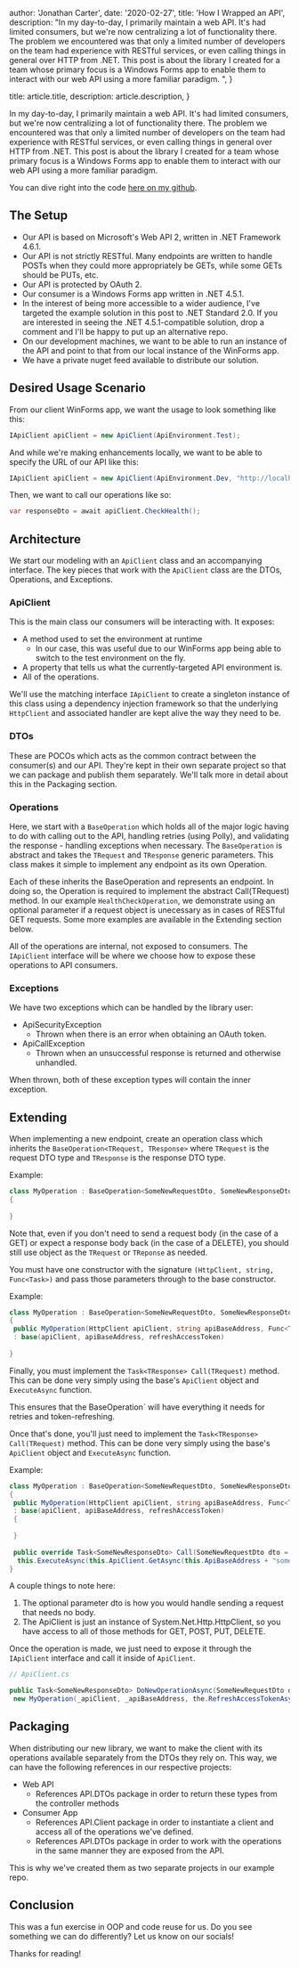 
 author: 'Jonathan Carter',
 date: '2020-02-27',
 title: 'How I Wrapped an API',
 description:
 "In my day-to-day, I primarily maintain a web API. It&apos;s had limited consumers, but we&apos;re now centralizing a lot of functionality there. The problem we encountered was that only a limited number of developers on the team had experience with RESTful services, or even calling things in general over HTTP from .NET. This post is about the library I created for a team whose primary focus is a Windows Forms app to enable them to interact with our web API using a more familiar paradigm. ",
}

 title: article.title,
 description: article.description,
}


In my day-to-day, I primarily maintain a web API. It&apos;s had limited consumers, but we&apos;re now centralizing a lot of functionality there. The problem we encountered was that only a limited number of developers on the team had experience with RESTful services, or even calling things in general over HTTP from .NET. This post is about the library I created for a team whose primary focus is a Windows Forms app to enable them to interact with our web API using a more familiar paradigm. 

You can dive right into the code [here on my github](https://github.com/PlacidBits/wrapping-api).

## The Setup

- Our API is based on Microsoft&apos;s Web API 2, written in .NET Framework 4.6.1. 
- Our API is not strictly RESTful. Many endpoints are written to handle POSTs when they could more appropriately be GETs, while some GETs should be PUTs, etc. 
- Our API is protected by OAuth 2. 
- Our consumer is a Windows Forms app written in .NET 4.5.1. 
- In the interest of being more accessible to a wider audience, I&apos;ve targeted the example solution in this post to .NET Standard 2.0. If you are interested in seeing the .NET 4.5.1-compatible solution, drop a comment and I&apos;ll be happy to put up an alternative repo. 
- On our development machines, we want to be able to run an instance of the API and point to that from our local instance of the WinForms app. 
- We have a private nuget feed available to distribute our solution.

## Desired Usage Scenario

From our client WinForms app, we want the usage to look something like this:

``` csharp
IApiClient apiClient = new ApiClient(ApiEnvironment.Test);
```

And while we&apos;re making enhancements locally, we want to be able to specify the URL of our API like this:

``` csharp
IApiClient apiClient = new ApiClient(ApiEnvironment.Dev, "http://localhost:5000/");
```

Then, we want to call our operations like so:

``` csharp
var responseDto = await apiClient.CheckHealth();
```

## Architecture

We start our modeling with an `ApiClient` class and an accompanying interface. The key pieces that work with the `ApiClient` class are the DTOs, Operations, and Exceptions. 

### ApiClient

This is the main class our consumers will be interacting with. It exposes:

- A method used to set the environment at runtime
  - In our case, this was useful due to our WinForms app being able to switch to the test environment on the fly.
- A property that tells us what the currently-targeted API environment is.
- All of the operations.

We&apos;ll use the matching interface `IApiClient` to create a singleton instance of this class using a dependency injection framework so that the underlying `HttpClient` and 
associated handler are kept alive the way they need to be.

### DTOs

These are POCOs which acts as the common contract between the consumer(s) and our API. They&apos;re kept in their own separate project so that we can package and publish them 
separately. We&apos;ll talk more in detail about this in the Packaging section.

### Operations

Here, we start with a `BaseOperation` which holds all of the major logic having to do with calling out to the API, handling retries (using Polly), and validating the response - handling 
exceptions when necessary. The `BaseOperation` is abstract and takes the `TRequest` and `TResponse` generic parameters. This class makes it simple to implement any endpoint as its own Operation.

Each of these inherits the BaseOperation and represents an endpoint. In doing so, the Operation is required to implement the abstract Call(TRequest) method. In our example 
`HealthCheckOperation`, we demonstrate using an optional parameter if a request object is unecessary as in cases of RESTful GET requests. Some more examples are available in the Extending section below.

All of the operations are internal, not exposed to consumers. The `IApiClient` interface will be where we choose how to expose these operations to API consumers.

### Exceptions

We have two exceptions which can be handled by the library user:
- ApiSecurityException
  - Thrown when there is an error when obtaining an OAuth token.
- ApiCallException
  - Thrown when an unsuccessful response is returned and otherwise unhandled.

When thrown, both of these exception types will contain the inner exception.

## Extending

When implementing a new endpoint, create an operation class which inherits the `BaseOperation<TRequest, TResponse>` where `TRequest` is the request DTO type and `TResponse` is the response DTO type. 

Example:

``` csharp
class MyOperation : BaseOperation<SomeNewRequestDto, SomeNewResponseDto>
{
 
}
```

Note that, even if you don&apos;t need to send a request body (in the case of a GET) or expect a response body back (in the case of a DELETE), you should still use object as the `TRequest` or `TReponse` as needed. 

You must have one constructor with the signature `(HttpClient, string, Func<Task>)` and pass those parameters through to the base constructor.

Example:

``` csharp
class MyOperation : BaseOperation<SomeNewRequestDto, SomeNewResponseDto>
{
 public MyOperation(HttpClient apiClient, string apiBaseAddress, Func<Task> refreshAccessToken)
 : base(apiClient, apiBaseAddress, refreshAccessToken)
 
}
```

Finally, you must implement the `Task<TResponse> Call(TRequest)` method. This can be done very simply using the base&apos;s `ApiClient` object and `ExecuteAsync` function.

This ensures that the   BaseOperation` will have everything it needs for retries and token-refreshing. 

Once that&apos;s done, you&apos;ll just need to implement the `Task<TResponse> Call(TRequest)` method. This can be done very simply using the base&apos;s `ApiClient` object and `ExecuteAsync` function. 

Example:

``` csharp
class MyOperation : BaseOperation<SomeNewRequestDto, SomeNewResponseDto>
{
 public MyOperation(HttpClient apiClient, string apiBaseAddress, Func<Task> refreshAccessToken)
 : base(apiClient, apiBaseAddress, refreshAccessToken)
 {
 
 }
 
 public override Task<SomeNewResponseDto> Call(SomeNewRequestDto dto = null) => 
  this.ExecuteAsync(this.ApiClient.GetAsync(this.ApiBaseAddress + "some/endpoint"));
}
```

A couple things to note here:

1. The optional parameter dto is how you would handle sending a request that needs no body.
2. The ApiClient is just an instance of System.Net.Http.HttpClient, so you have access to all of those methods for GET, POST, PUT, DELETE. 

Once the operation is made, we just need to expose it through the `IApiClient` interface and call it inside of `ApiClient`. 

``` csharp
// ApiClient.cs

public Task<SomeNewResponseDto> DoNewOperationAsync(SomeNewRequestDto dto) =>
 new MyOperation(_apiClient, _apiBaseAddress, the.RefreshAccessTokenAsync).Call(dto);
```

## Packaging

When distributing our new library, we want to make the client with its operations available separately from the DTOs they rely on. This way, we can have the 
following references in our respective projects:

- Web API
  - References API.DTOs package in order to return these types from the controller methods
- Consumer App
  - References API.Client package in order to instantiate a client and access all of the operations we&apos;ve defined.
  - References API.DTOs package in order to work with the operations in the same manner they are exposed from the API. 

This is why we&apos;ve created them as two separate projects in our example repo. 

## Conclusion

This was a fun exercise in OOP and code reuse for us. Do you see something we can do differently? Let us know on our socials!

Thanks for reading! 